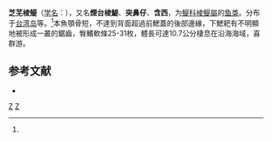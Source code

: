 {{Speciesbox
| status = 
| status_system = 
| taxon= Thryssa chefuensis
| authority = [[阿尔伯特·甘瑟|Günther]], 1874<ref name='id5380'>{{cite web| url =http://www.bioinfo.cn/db05/BjdwSpecies.php?action=view&id=5380| title =芝芜棱鳀| work =中国动物物种编目数据库| publisher =中国科学院微生物研究所| author =中国科学院动物研究所| accessdate =2009-04-11| deadurl =yes| archiveurl =https://web.archive.org/web/20160305013945/http://www.bioinfo.cn/db05/BjdwSpecies.php?action=view&id=5380| archivedate =2016-03-05}}</ref>
| synonyms = *''Engraulis chefuensis''<br /><small>Günther, 1874</small> ''
}}

'''芝芜棱鳀'''（[[学名|学名]]：{{lang|la|''Thryssa chefuensis''}}），又名'''煙台棱鯷'''、'''突鼻仔'''、'''含西'''，为[[鳀科|鳀科]][[棱鳀屬|棱鳀屬]]的[[鱼类|鱼类]]。分布于[[台湾岛|台湾岛]]等。<ref name='id5380'/>本魚顎骨短，不達到背面超過前鰓蓋的後部邊緣，下鰓耙有不明顯地被形成一叢的鋸齒，臀鰭軟條25-31枚，體長可達10.7公分棲息在沿海海域，喜群游。

== 参考文献 ==
{{reflist}}
*{{FishBase_species|genus=Thryssa|species=chefuensis|year=2012|month=6}}

{{Taxonbar|from=Q2099697}}

[[Category:棱鳀属|Z]]
[[Category:_1874年描述的鱼类|Z]]